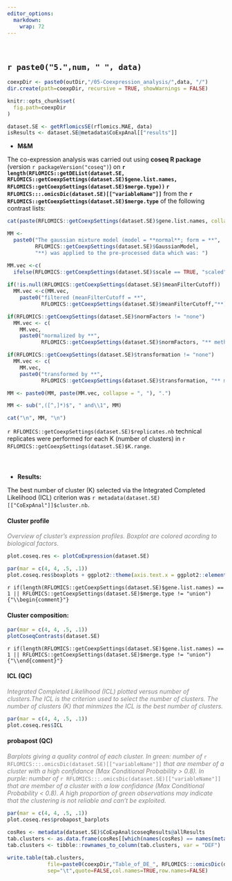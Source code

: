 ```yaml
---
editor_options: 
  markdown: 
    wrap: 72
---
```


<br>

## `r paste0("5.",num, " ", data)`

```r

coexpDir <- paste0(outDir,"/05-Coexpression_analysis/",data, "/")
dir.create(path=coexpDir, recursive = TRUE, showWarnings = FALSE)

knitr::opts_chunk$set(
  fig.path=coexpDir
)

dataset.SE <- getRflomicsSE(rflomics.MAE, data)
isResults <- dataset.SE@metadata$CoExpAnal[["results"]]
```

* **M&M**

The co-expression analysis was carried out using 
**coseq R package** (version `r packageVersion("coseq")`) on 
**`r length(RFLOMICS::getDEList(dataset.SE, RFLOMICS::getCoexpSettings(dataset.SE)$gene.list.names, RFLOMICS::getCoexpSettings(dataset.SE)$merge.type))`
`r RFLOMICS:::.omicsDic(dataset.SE)[["variableName"]]`** from
the
**`r RFLOMICS::getCoexpSettings(dataset.SE)$merge.type`** of the following 
contrast lists:

```r

cat(paste(RFLOMICS::getCoexpSettings(dataset.SE)$gene.list.names, collapse = "\n"))

```

```r

MM <- 
  paste0("The gaussian mixture model (model = **normal**; form = **",
         RFLOMICS::getCoexpSettings(dataset.SE)$GaussianModel,
         "**) was applied to the pre-processed data which was: ")

MM.vec <-c(
  ifelse(RFLOMICS::getCoexpSettings(dataset.SE)$scale == TRUE, "scaled", "not scaled"))
  
if(!is.null(RFLOMICS::getCoexpSettings(dataset.SE)$meanFilterCutoff))
  MM.vec <-c(MM.vec,
    paste0("filtered (meanFilterCutoff = **",
           RFLOMICS::getCoexpSettings(dataset.SE)$meanFilterCutoff,"**)"))

if(RFLOMICS::getCoexpSettings(dataset.SE)$normFactors != "none")
  MM.vec <- c(
    MM.vec, 
    paste0("normalized by **", 
           RFLOMICS::getCoexpSettings(dataset.SE)$normFactors, "** method"))

if(RFLOMICS::getCoexpSettings(dataset.SE)$transformation != "none")
  MM.vec <- c(
    MM.vec, 
    paste0("transformed by **", 
           RFLOMICS::getCoexpSettings(dataset.SE)$transformation, "** method"))

MM <- paste0(MM, paste(MM.vec, collapse = ", "), ".")

MM <- sub(",([^,]*)$", " and\\1", MM)

cat("\n", MM, "\n")

```

`r RFLOMICS::getCoexpSettings(dataset.SE)$replicates.nb` 
technical replicates were performed for each K (number of clusters) in 
`r RFLOMICS::getCoexpSettings(dataset.SE)$K.range`.

<br>

### {.tabset}

* **Results:** 

The best number of cluster (K) selected via the Integrated Completed
Likelihood (ICL) criterion was
`r metadata(dataset.SE)[["CoExpAnal"]]$cluster.nb`.

#### Cluster profile

<p style="color:grey">
*Overview of cluster's expression profiles. Boxplot are colored acording to  biological  factors*.
</p>

```r
plot.coseq.res <- plotCoExpression(dataset.SE)

par(mar = c(4, 4, .5, .1))
plot.coseq.res$boxplots + ggplot2::theme(axis.text.x = ggplot2::element_text(angle = 90, hjust = 1))
```

`r if(length(RFLOMICS::getCoexpSettings(dataset.SE)$gene.list.names) == 1 || RFLOMICS::getCoexpSettings(dataset.SE)$merge.type != "union") {"\\begin{comment}"}`

#### Cluster composition:

```r
par(mar = c(4, 4, .5, .1))
plotCoseqContrasts(dataset.SE)
```

`r if(length(RFLOMICS::getCoexpSettings(dataset.SE)$gene.list.names) == 1 || RFLOMICS::getCoexpSettings(dataset.SE)$merge.type != "union") {"\\end{comment}"}`

#### ICL (QC)

<p style="color:grey">
*Integrated Completed Likelihood (ICL) plotted versus number of clusters.The ICL is the criterion used to select the number of clusters. The number of clusters (K) that minmizes the ICL is the best number of clusters.*
</p>

```r
par(mar = c(4, 4, .5, .1))
plot.coseq.res$ICL 
```

#### probapost (QC)

<p style="color:grey">
*Barplots giving a quality control of each cluster. In green: number of* `r RFLOMICS:::.omicsDic(dataset.SE)[["variableName"]]` *that are member of a cluster with a high confidance (Max Conditional Probability  > 0.8). In purple:  number of* `r RFLOMICS:::.omicsDic(dataset.SE)[["variableName"]]` *that are member of a cluster with a low confidance (Max Conditional Probability < 0.8). A high proportion of green observations may indicate that the clustering is not reliable and can't be exploited.*
</p>

```r
par(mar = c(4, 4, .5, .1))
plot.coseq.res$probapost_barplots 
```


```r

cosRes <- metadata(dataset.SE)$CoExpAnal$coseqResults@allResults
tab.clusters <- as.data.frame(cosRes[[which(names(cosRes) == names(metadata(dataset.SE)$CoExpAnal$cluster.nb))]])
tab.clusters <- tibble::rownames_to_column(tab.clusters, var = "DEF")
      
write.table(tab.clusters,
             file=paste0(coexpDir,"Table_of_DE_", RFLOMICS:::omicsDic(dataset.SE)[["variableName"]],"_per_cluster",".txt"),
             sep="\t",quote=FALSE,col.names=TRUE,row.names=FALSE)

```

### {-}
